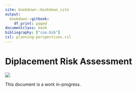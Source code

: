 ```yaml
---   
site: bookdown::bookdown_site
output:
  bookdown::gitbook:
    df_print: paged
documentclass: book
bibliography: ["coo.bib"]
csl: planning-perspectives.csl
---
```


# Diplacement Risk Assessment {-}

![](coo-logo-gray-displ.png)


This document is a work in-progress.

